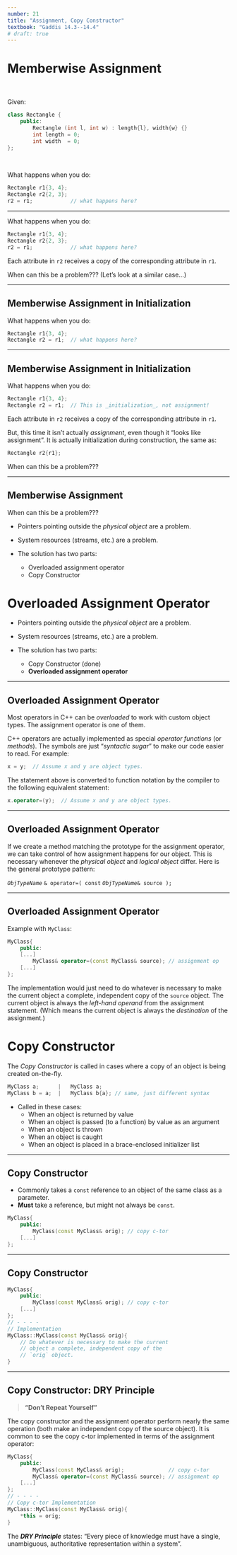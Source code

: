 ```yaml
---
number: 21
title: "Assignment, Copy Constructor"
textbook: "Gaddis 14.3--14.4"
# draft: true
---
```


# Memberwise Assignment

\

Given:

``` cpp
class Rectangle {
    public:
        Rectangle (int l, int w) : length{l}, width{w} {}
        int length = 0;
        int width  = 0;
};
```

\

What happens when you do:

``` cpp {code-line-numbers="3"}
Rectangle r1{3, 4};
Rectangle r2{2, 3};
r2 = r1;            // what happens here?
```

---

What happens when you do:

``` cpp {code-line-numbers="3"}
Rectangle r1{3, 4};
Rectangle r2{2, 3};
r2 = r1;            // what happens here?
```

Each attribute in `r2` receives a copy of the corresponding attribute in `r1`.

When can this be a problem???  (Let's look at a similar case...)

---

## Memberwise Assignment in Initialization

What happens when you do:

``` cpp {code-line-numbers="2"}
Rectangle r1{3, 4};
Rectangle r2 = r1;  // what happens here?
```

---

## Memberwise Assignment in Initialization

What happens when you do:

``` cpp {code-line-numbers="2"}
Rectangle r1{3, 4};
Rectangle r2 = r1;  // This is _initialization_, not assignment!
```

Each attribute in `r2` receives a copy of the corresponding attribute in `r1`.

But, this time it isn't actually _assignment_, even though it "looks like assignment".
It is actually initialization during construction, the same as:

```cpp
Rectangle r2{r1};
```

When can this be a problem???

---

## Memberwise Assignment

When can this be a problem???

* Pointers pointing outside the _physical object_ are a problem.
* System resources (streams, etc.) are a problem.

* The solution has two parts:
    - Overloaded assignment operator
    - Copy Constructor

<!-- --- -->

# Overloaded Assignment Operator

* Pointers pointing outside the _physical object_ are a problem.
* System resources (streams, etc.) are a problem.

* The solution has two parts:
    - Copy Constructor  (done)
    - **Overloaded assignment operator**

---

## Overloaded Assignment Operator

Most operators in C++ can be _overloaded_ to work with custom object types.  The assignment operator is one of them.

C++ operators are actually implemented as special _operator functions_ (or _methods_).  The symbols are just "_syntactic sugar_" to make our code easier to read.  For example:

```cpp
x = y;  // Assume x and y are object types.
```

The statement above is converted to function notation by the compiler to the following equivalent statement:

```cpp
x.operator=(y);  // Assume x and y are object types.
```

---

## Overloaded Assignment Operator

If we create a method matching the prototype for the assignment operator, we can take control of how assignment happens for our object.  This is necessary whenever the _physical object_ and _logical object_ differ.   Here is the general prototype pattern:

_`ObjTypeName`_ `& operator=( const ` _`ObjTypeName`_`& source );`


---

## Overloaded Assignment Operator

Example with `MyClass`:

```cpp
MyClass{
    public:
    [...]
        MyClass& operator=(const MyClass& source); // assignment op
    [...]
};
```

The implementation would just need to do whatever is necessary to make the current object a complete, independent copy of the `source` object.  The current object is always the _left-hand operand_ from the assignment statement. (Which means the current object is always the _destination_ of the assignment.)

<!-- --- -->

# Copy Constructor

The _Copy Constructor_ is called in cases where a copy of an object is being created on-the-fly. 

``` cpp
MyClass a;      |   MyClass a;
MyClass b = a;  |   MyClass b{a}; // same, just different syntax
```

* Called in these cases:
    - When an object is returned by value
    - When an object is passed (to a function) by value as an argument
    - When an object is thrown
    - When an object is caught
    - When an object is placed in a brace-enclosed initializer list

---

## Copy Constructor

* Commonly takes a `const` reference to an object of the same class as a parameter.
* __Must__ take a reference, but might not always be `const`.

``` cpp
MyClass{
    public:
        MyClass(const MyClass& orig); // copy c-tor
    [...]
};
```

---

## Copy Constructor

``` cpp
MyClass{
    public:
        MyClass(const MyClass& orig); // copy c-tor
    [...]
};
// - - - -
// Implementation
MyClass::MyClass(const MyClass& orig){
    // Do whatever is necessary to make the current
    // object a complete, independent copy of the 
    // `orig` object.
}
```

---

## Copy Constructor: DRY Principle

> __"Don't Repeat Yourself"__

The copy constructor and the assignment operator perform nearly the same operation (both make an independent copy of the source object).  It is common to see the copy c-tor implemented in terms of the assignment operator:

``` cpp
MyClass{
    public:
        MyClass(const MyClass& orig);              // copy c-tor
        MyClass& operator=(const MyClass& source); // assignment op
    [...]
};
// - - - -
// Copy c-tor Implementation
MyClass::MyClass(const MyClass& orig){
    *this = orig;
}
```

::: {.aside}
The **_DRY Principle_** states: "Every piece of knowledge must have a single, unambiguous, authoritative representation within a system".
:::